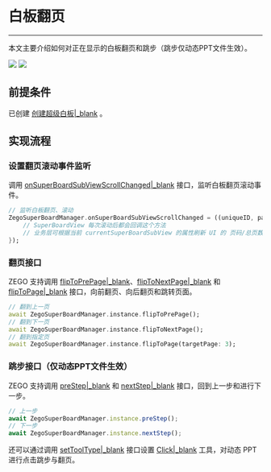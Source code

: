 # 白板翻页

- - -

本文主要介绍如何对正在显示的白板翻页和跳步（跳步仅动态PPT文件生效）。

<Frame width="512" height="auto" caption=""><img src="https://storage.zego.im/sdk-doc/Pics/WhiteboardView/filppage.gif" /></Frame>

<Frame width="512" height="auto" caption=""><img src="https://storage.zego.im/sdk-doc/Pics/WhiteboardView/step.gif" /></Frame>

## 前提条件

已创建 [创建超级白板\|_blank](!QuickStart/CreateWboard) 。

## 实现流程

### 设置翻页滚动事件监听

调用 [onSuperBoardSubViewScrollChanged\|_blank](https://pub.dev/documentation/zego_superboard/latest/zego_superboard_event_handler/ZegoSuperBoardEventHandler/onSuperBoardSubViewScrollChanged.html) 接口，监听白板翻页滚动事件。

```dart
// 监听白板翻页、滚动
ZegoSuperBoardManager.onSuperBoardSubViewScrollChanged = ((uniqueID, page, pageCount) { 
    // SuperBoardView 每次滚动后都会回调这个方法 
    // 业务层可根据当前 currentSuperBoardSubView 的属性刷新 UI 的 页码/总页数 等信息 
}); 
```
 

### 翻页接口

ZEGO 支持调用 [flipToPrePage\|_blank](https://pub.dev/documentation/zego_superboard/latest/zego_superboard/ZegoSuperBoardManager/flipToPrePage.html)、[flipToNextPage\|_blank](https://pub.dev/documentation/zego_superboard/latest/zego_superboard/ZegoSuperBoardManager/flipToNextPage.html) 和 [flipToPage\|_blank](https://pub.dev/documentation/zego_superboard/latest/zego_superboard/ZegoSuperBoardManager/flipToPage.html) 接口，向前翻页、向后翻页和跳转页面。

```dart
// 翻到上一页 
await ZegoSuperBoardManager.instance.flipToPrePage(); 
// 翻到下一页 
await ZegoSuperBoardManager.instance.flipToNextPage(); 
// 翻到指定页 
await ZegoSuperBoardManager.instance.flipToPage(targetPage: 3); 
```

### 跳步接口（仅动态PPT文件生效）

ZEGO 支持调用 [preStep\|_blank](https://pub.dev/documentation/zego_superboard/latest/zego_superboard/ZegoSuperBoardManager/preStep.html) 和 [nextStep\|_blank](https://pub.dev/documentation/zego_superboard/latest/zego_superboard/ZegoSuperBoardManager/nextStep.html) 接口，回到上一步和进行下一步。

```javascript
// 上一步 
await ZegoSuperBoardManager.instance.preStep(); 
// 下一步 
await ZegoSuperBoardManager.instance.nextStep(); 
```

还可以通过调用 [setToolType\|_blank](https://pub.dev/documentation/zego_superboard/latest/zego_superboard/ZegoSuperBoardManager/setToolType.html) 接口设置 [Click\|_blank](https://pub.dev/documentation/zego_superboard/latest/zego_superboard_defines/ZegoSuperBoardTool.html#click) 工具，对动态 PPT 进行点击跳步与翻页。
